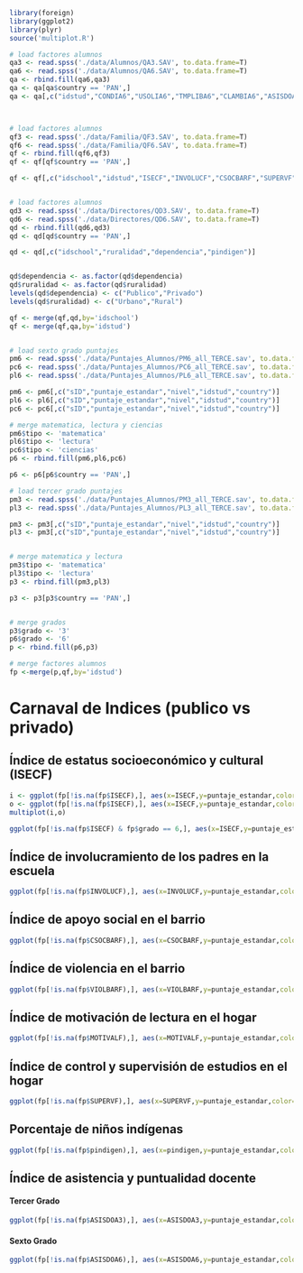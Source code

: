 ```r
library(foreign)
library(ggplot2)
library(plyr)
source('multiplot.R')

# load factores alumnos
qa3 <- read.spss('./data/Alumnos/QA3.SAV', to.data.frame=T)
qa6 <- read.spss('./data/Alumnos/QA6.SAV', to.data.frame=T)
qa <- rbind.fill(qa6,qa3)
qa <- qa[qa$country == 'PAN',]
qa <- qa[,c("idstud","CONDIA6","USOLIA6","TMPLIBA6","CLAMBIA6","ASISDOA6","RECREA3","PDORGA3","ASISDOA3")]



# load factores alumnos
qf3 <- read.spss('./data/Familia/QF3.SAV', to.data.frame=T)
qf6 <- read.spss('./data/Familia/QF6.SAV', to.data.frame=T)
qf <- rbind.fill(qf6,qf3)
qf <- qf[qf$country == 'PAN',]

qf <- qf[,c("idschool","idstud","ISECF","INVOLUCF","CSOCBARF","SUPERVF","RECREAF","SERVBARF","VIOLBARF","MOTIVALF")]


# load factores alumnos
qd3 <- read.spss('./data/Directores/QD3.SAV', to.data.frame=T)
qd6 <- read.spss('./data/Directores/QD6.SAV', to.data.frame=T)
qd <- rbind.fill(qd6,qd3)
qd <- qd[qd$country == 'PAN',]

qd <- qd[,c("idschool","ruralidad","dependencia","pindigen")]


qd$dependencia <- as.factor(qd$dependencia)
qd$ruralidad <- as.factor(qd$ruralidad)
levels(qd$dependencia) <- c("Publico","Privado")
levels(qd$ruralidad) <- c("Urbano","Rural")

qf <- merge(qf,qd,by='idschool')
qf <- merge(qf,qa,by='idstud')


# load sexto grado puntajes
pm6 <- read.spss('./data/Puntajes_Alumnos/PM6_all_TERCE.sav', to.data.frame=T)
pc6 <- read.spss('./data/Puntajes_Alumnos/PC6_all_TERCE.sav', to.data.frame=T)
pl6 <- read.spss('./data/Puntajes_Alumnos/PL6_all_TERCE.sav', to.data.frame=T)

pm6 <- pm6[,c("sID","puntaje_estandar","nivel","idstud","country")]
pl6 <- pl6[,c("sID","puntaje_estandar","nivel","idstud","country")]
pc6 <- pc6[,c("sID","puntaje_estandar","nivel","idstud","country")]

# merge matematica, lectura y ciencias
pm6$tipo <- 'matematica'
pl6$tipo <- 'lectura'
pc6$tipo <- 'ciencias'
p6 <- rbind.fill(pm6,pl6,pc6)

p6 <- p6[p6$country == 'PAN',]

# load tercer grado puntajes
pm3 <- read.spss('./data/Puntajes_Alumnos/PM3_all_TERCE.sav', to.data.frame=T)
pl3 <- read.spss('./data/Puntajes_Alumnos/PL3_all_TERCE.sav', to.data.frame=T)

pm3 <- pm3[,c("sID","puntaje_estandar","nivel","idstud","country")]
pl3 <- pm3[,c("sID","puntaje_estandar","nivel","idstud","country")]


# merge matematica y lectura
pm3$tipo <- 'matematica'
pl3$tipo <- 'lectura'
p3 <- rbind.fill(pm3,pl3)

p3 <- p3[p3$country == 'PAN',]


# merge grados
p3$grado <- '3'
p6$grado <- '6'
p <- rbind.fill(p6,p3)

# merge factores alumnos
fp <-merge(p,qf,by='idstud')
```

# Carnaval de Indices (publico vs privado)
## Índice de estatus socioeconómico y cultural (ISECF)

```r
i <- ggplot(fp[!is.na(fp$ISECF),], aes(x=ISECF,y=puntaje_estandar,color=dependencia)) + geom_point(alpha = 0.00001) + stat_smooth(se=F,method=lm) + facet_grid( grado ~ tipo) + xlab('')
o <- ggplot(fp[!is.na(fp$ISECF),], aes(x=ISECF,y=puntaje_estandar,color=ruralidad)) + geom_point(alpha = 0.00001) + stat_smooth(se=F,method=lm) + facet_grid( grado ~ tipo)
multiplot(i,o)
```

```r
ggplot(fp[!is.na(fp$ISECF) & fp$grado == 6,], aes(x=ISECF,y=puntaje_estandar,color=tipo)) + geom_point(alpha = 0) + stat_smooth(se=F,method=lm) + facet_grid( ruralidad ~ dependencia)
```

## Índice de involucramiento de los padres en la escuela

```r
ggplot(fp[!is.na(fp$INVOLUCF),], aes(x=INVOLUCF,y=puntaje_estandar,color=dependencia)) + geom_point(alpha = 0) + stat_smooth(se=F,method=lm) + facet_grid( grado ~ tipo)
```

## Índice de apoyo social en el barrio

```r
ggplot(fp[!is.na(fp$CSOCBARF),], aes(x=CSOCBARF,y=puntaje_estandar,color=dependencia)) + geom_point(alpha = 0) + stat_smooth(se=F,method=lm) + facet_grid( grado ~ tipo)
```

## Índice de violencia en el barrio

```r
ggplot(fp[!is.na(fp$VIOLBARF),], aes(x=VIOLBARF,y=puntaje_estandar,color=dependencia)) + geom_point(alpha = 0) + stat_smooth(se=F,method=lm) + facet_grid( grado ~ tipo)
```

## Índice de motivación de lectura en el hogar

```r
ggplot(fp[!is.na(fp$MOTIVALF),], aes(x=MOTIVALF,y=puntaje_estandar,color=dependencia)) + geom_point(alpha = 0) + stat_smooth(se=F,method=lm) + facet_grid( grado ~ tipo)
```

##  Índice de control y supervisión de estudios en el hogar

```r
ggplot(fp[!is.na(fp$SUPERVF),], aes(x=SUPERVF,y=puntaje_estandar,color=dependencia)) + geom_point(alpha = 0) + stat_smooth(se=F,method=lm) + facet_grid( grado ~ tipo)
```

## Porcentaje de niños indígenas

```r
ggplot(fp[!is.na(fp$pindigen),], aes(x=pindigen,y=puntaje_estandar,color=dependencia)) + geom_point(alpha = 0) + stat_smooth(se=F,method=lm) + facet_grid( grado ~ tipo)
```

## Índice de asistencia y puntualidad docente

#### Tercer Grado
```r
ggplot(fp[!is.na(fp$ASISDOA3),], aes(x=ASISDOA3,y=puntaje_estandar,color=dependencia)) + geom_point(alpha = 0) + stat_smooth(se=F,method=lm) + facet_grid( . ~ tipo)
```

#### Sexto Grado
```r
ggplot(fp[!is.na(fp$ASISDOA6),], aes(x=ASISDOA6,y=puntaje_estandar,color=dependencia)) + geom_point(alpha = 0) + stat_smooth(se=F,method=lm) + facet_grid( . ~ tipo)
```


